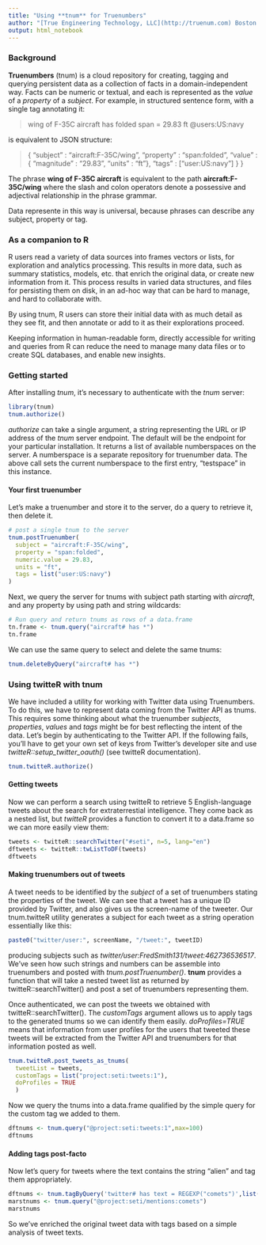 ```yaml
---
title: "Using **tnum** for Truenumbers"
author: "[True Engineering Technology, LLC](http://truenum.com) Boston MA" 
output: html_notebook
---
```


### Background

**Truenumbers** (tnum) is a cloud repository for creating, tagging and querying persistent data as a collection of facts in a domain-independent way. Facts can be numeric or textual, and each is represented as the *value* of a *property* of a *subject*. For example, in structured sentence form, with a single tag annotating it:

> wing of F-35C aircraft has folded span = 29.83 ft   @users:US:navy

is equivalent to JSON structure:

> { "subject" : "aircraft:F-35C/wing", 
    "property" : "span:folded", 
    "value" : { "magnitude" : "29.83", "units" : "ft"}, 
    "tags" : ["user:US:navy"] }
  }
  
The phrase **wing of F-35C aircraft** is equivalent to the path **aircraft:F-35C/wing** where the slash and colon operators denote a possessive and adjectival relationship in the phrase grammar.

Data represente in this way is universal, because phrases can describe any subject, property or tag.  

### As a companion to R

R users read a variety of data sources into frames vectors or lists, for exploration and analytics processing.  This results in more data, such as summary statistics, models, etc. that enrich the original data, or create new information from it. This process results in varied data structures, and files for persisting them on disk, in an ad-hoc way that can be hard to manage, and hard to collaborate with.

By using tnum, R users can store their initial data with as much detail as they see fit, and then annotate or add to it as their explorations proceed.  

Keeping information in human-readable form, directly accessible for writing and queries from R can reduce the need to manage many data files or to create SQL databases, and enable new insights.  

### Getting started

After installing *tnum*, it's necessary to authenticate with the *tnum* server:
```r
library(tnum)
tnum.authorize()
```
*authorize* can take a single argument, a string representing the URL or IP address of the *tnum* server endpoint.  The default will be the endpoint for your particular installation. It returns a list of available numberspaces on the server. A numberspace is a separate repository for truenumber data.  The above call sets the current numberspace to the first entry, "testspace" in this instance.  

#### Your first truenumber
Let's make a truenumber and store it to the server, do a query to retrieve it, then delete it.  

```r
# post a single tnum to the server
tnum.postTruenumber(
  subject = "aircraft:F-35C/wing",
  property = "span:folded",
  numeric.value = 29.83,
  units = "ft",
  tags = list("user:US:navy")
)
```

Next, we query the server for tnums with subject path starting with *aircraft*, and any property by using path and string wildcards:
```r
# Run query and return tnums as rows of a data.frame
tn.frame <- tnum.query("aircraft# has *")
tn.frame
```
We can use the same query to select and delete the same tnums:
```r
tnum.deleteByQuery("aircraft# has *")
```
### Using **twitteR** with **tnum**

We have included a utility for working with Twitter data using Truenumbers. To do this, we have to represent data coming from the Twitter API as tnums.  This requires some thinking about what the truenumber *subjects*, *properties*, *values* and *tags* might be for best reflecting the intent of the data.  Let's begin by authenticating to the Twitter API.  If the following fails, you'll have to get your own set of keys from Twitter's developer site and use *twitteR::setup_twitter_oauth()* (see twitteR documentation).

```r
tnum.twitteR.authorize()
```
#### Getting tweets

Now we can perform a search using twitteR to retrieve 5 English-language tweets about the search for extraterrestial intelligence.  They come back as a nested list, but *twitteR* provides a function to convert it to a data.frame so we can more easily view them: 
```r
tweets <- twitteR::searchTwitter("#seti", n=5, lang="en")
dftweets <- twitteR::twListToDF(tweets)
dftweets
```
#### Making truenumbers out of tweets

A tweet needs to be identified by the *subject* of a set of truenumbers stating the properties of the tweet.  We can see that a tweet has a unique ID provided by Twitter, and also gives us the screen-name of the tweeter.  Our tnum.twitteR utility generates a subject for each tweet as a string operation essentially like this:
```R
paste0("twitter/user:", screenName, "/tweet:", tweetID)

```
producing subjects such as *twitter/user:FredSmith131/tweet:462736536517*.  We've seen how such strings and numbers can be assemble into truenumbers and posted with *tnum.postTruenumber()*.  **tnum** provides a function that will take a nested tweet list as returned by twitteR::searchTwitter() and post a set of truenumbers representing them.  

Once authenticated, we can post the tweets we obtained with twitteR::searchTwitter().  The *customTags* argument allows us to apply tags to the generated tnums so we can identify them easily.  *doProfiles=TRUE* means that information from user profiles for the users that tweeted these tweets will be extracted from the Twitter API and truenumbers for that information posted as well.  
```r
tnum.twitteR.post_tweets_as_tnums(
  tweetList = tweets,
  customTags = list("project:seti:tweets:1"),
  doProfiles = TRUE
  )
```
Now we query the tnums into a data.frame qualified by the simple query for the custom tag we added to them.
```r
dftnums <- tnum.query("@project:seti:tweets:1",max=100)
dftnums
```
#### Adding tags post-facto

Now let's query for tweets where the text contains the string "alien" and tag them appropriately.
```r
dftnums <- tnum.tagByQuery('twitter# has text = REGEXP("comets")',list("project:seti/mentions:comets"),list())
marstnums <- tnum.query("@project:seti/mentions:comets")
marstnums
```
So we've enriched the original tweet data with tags based on a simple analysis of tweet texts. 

